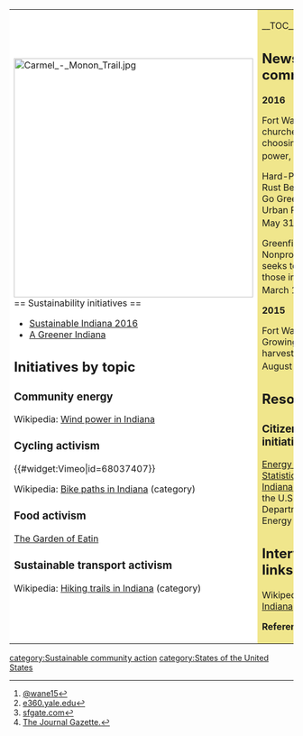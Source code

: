 {| cellpadding="8" cellspacing="0"
|- valign="top" 
| style="background:white" width="52%"|
[[File:Carmel - Monon Trail.jpg|424px]]<br clear=left>
== Sustainability initiatives ==
*[http://sustainableindiana2016.org/ Sustainable Indiana 2016]
*[http://agreenerindiana.com/ A Greener Indiana]

== Initiatives by topic ==

=== Community energy ===

Wikipedia: [[wikipedia:Wind power in Indiana|Wind power in Indiana]]

=== Cycling activism ===

{{#widget:Vimeo|id=68037407}}

Wikipedia: [[wikipedia:Category:Bike paths in Indiana|Bike paths in Indiana]] (category)

=== Food activism ===

[http://thegardenofeatin.org/ The Garden of Eatin]

=== Sustainable transport activism ===

Wikipedia: [[wikipedia:Category:Hiking trails in Indiana|Hiking trails in Indiana]] (category)

| style="background:khaki" |

__TOC__

== News and comment ==

'''2016'''

Fort Wayne churches choosing solar power, Jun 18 <ref>[http://wane.com/2016/06/18/fort-wayne-churches-choosing-solar-power/ @wane15]</ref>

Hard-Pressed Rust Belt Cities Go Green to Aid Urban Revival, May 31 <ref>[http://e360.yale.edu/feature/greening_rust_belt_cities_detroit_gary_indiana/2999/ e360.yale.edu]</ref>

Greenfield: Nonprofit farm seeks to feed those in need, March 10 <ref>[http://www.sfgate.com/news/article/Nonprofit-farm-seeks-to-feed-those-in-need-6881469.php sfgate.com]</ref>

'''2015''' 

Fort Wayne: Growing home harvests, August 16 <ref>[http://www.journalgazette.net/features/home-garden/Growing-home-harvests-8172483 The Journal Gazette.]</ref>

== Resources ==

=== Citizens data initiative ===

[http://www.eia.gov/state/?sid=in Energy Data & Statistics for Indiana], from the U.S. Department of Energy

== Interwiki links ==
Wikipedia: [[wikipedia:Indiana|Indiana]]


'''References'''
{{Attrib sca ref|Indiana}}
<references/>
|}


{{scaendmenu}}
[[category:Sustainable community action]]
[[category:States of the United States]]